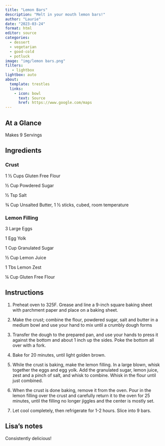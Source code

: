 ```yaml
---
title: "Lemon Bars"
description: "Melt in your mouth lemon bars!"
author: "Laurie"
date: "2023-03-24"
format: html
editor: source
categories:
  - dessert
  - vegetarian
  - good-cold
  - potluck
image: "img/lemon bars.png"
filters:
   - lightbox
lightbox: auto
about:
  template: trestles
  links:
    - icon: bowl
      text: Source
      href: https://www.google.com/maps
---
```


## At a Glance

Makes 9 Servings

## Ingredients

### Crust

1 ½ Cups Gluten Free Flour

½ Cup Powdered Sugar	

½ Tsp Salt

¾ Cup Unsalted Butter, 1 ½ sticks, cubed, room temperature


### Lemon Filling

3 Large Eggs

1 Egg Yolk

1 Cup Granulated Sugar

½ Cup Lemon Juice

1 Tbs Lemon Zest

¼ Cup Gluten Free Flour

## Instructions

1.  Preheat oven to 325F.  Grease and line a 9-inch square baking sheet with parchment paper and place on a baking sheet.

2. Make the crust; combine the flour, powdered sugar, salt and butter in a medium bowl and use your hand to mix until a crumbly dough forms

3. Transfer the dough to the prepared pan, and use your hands to press it against the bottom and about 1 inch up the sides.  Poke the bottom all over with a fork.

4. Bake for 20 minutes, until light golden brown.

5. While the crust is baking, make the lemon filling.  In a large blown, whisk together the eggs and egg yolk.  Add the granulated sugar, lemon juice, zest and a pinch of salt, and whisk to combine.  Whisk in the flour until just combined.  

6. When the crust is done baking, remove it from the oven.  Pour in the lemon filling over the crust and carefully return it to the oven for 25 minutes, until the filling no longer jiggles and the center is mostly set.  

7. Let cool completely, then refrigerate for 1-2 hours.   Slice into 9 bars.

## Lisa's notes

Consistently delicious!
